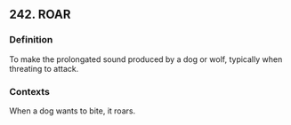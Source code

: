 ## 242. ROAR
### Definition
To make the prolongated sound produced by a dog or wolf, typically when threating to attack.

### Contexts
When a dog wants to bite, it roars.

